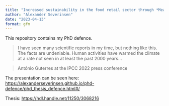 ```yaml
---
title: "Increased sustainability in the food retail sector through *Measurement and Verification* of energy conservation measures"
author: "Alexander Severinsen"
date: "2023-04-13"
format: gfm
---
```


This repository contains my PhD defence. 

> I have seen many scientific reports in my time, but nothing like this. The facts are undeniable. Human activities have warmed the climate at a rate not seen in at least the past 2000 years...

>António Guterres at the IPCC 2022 press conference

The presentation can be seen here: <https://alexanderseverinsen.github.io/phd-defence/phd_thesis_defence.html#/>

Thesis: <https://hdl.handle.net/11250/3068216>